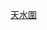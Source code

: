 {{Navbox
|name        = 天水圍街道列表
|title       = [[香港天水圍街道列表]]
|bodystyle   = background: #f9f9f9;
|liststyle   = text-align: left;%;
|groupstyle  = background: #ececec; text-align: center; width: 15%;;
|belowstyle  = text-align: center;;
|oddstyle    = background: #f9f9f9;
|evenstyle   = background: #f9f9f9;
|state       = uncollapsed
|group1      = [[天慈邨]]、[[天耀邨]]（天湖路以南）
|list1       = [[天耀路]]、[[天福路]]、[[天河路 (香港)|天河路]]、[[天湖路]]、[[天喜街]]、[[天美街]]、[[天靖街]]、[[天柏路]]、[[天竹街]]、[[天影路]]、[[天慈路]]、[[朗天路]]、[[洪天路]]、[[屏厦路]]、[[田廈路]]、[[廈村路]]、[[蝦尾新村路]]、[[聚星路]]、[[橋昌路]]、[[天影徑]]、[[天瑞徑]]、[[屏廈徑]]
|group2      = [[天瑞邨]]、[[天華邨]]、[[天水圍市中心]]（天華路以南）
|list2       = [[天瑞路]]、[[天桃街]]、[[天城路 (香港)|天城路]]、[[天祥路 (香港)|天祥路]]、[[天恩路]]、[[天龍路]]、[[天葵路]]、[[天榮路]]、[[天壇街]]
|group3      = [[天恩邨]]、[[天富苑]]、[[天恆邨]]、[[天晴邨]]（天水圍北）
|list3       = [[香港天水圍街道列表|天華路]]、[[天暉路]]、[[天業路]]、[[濕地公園路]]、[[天月路]]、[[天秀路]]、[[流浮山道]]
}}<noinclude>
[[Category:香港道路模板|天水圍]]
</noinclude>
